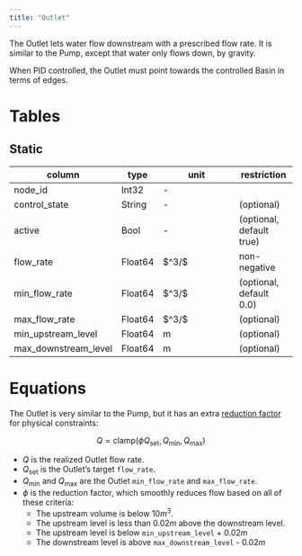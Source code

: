 ```yaml
---
title: "Outlet"
---
```


The Outlet lets water flow downstream with a prescribed flow rate.
It is similar to the Pump, except that water only flows down, by gravity.

When PID controlled, the Outlet must point towards the controlled Basin in terms of edges.

# Tables

## Static

column                | type    | unit                   | restriction
---------             | ------- | ---------------------- | -----------
node_id               | Int32   | -                      |
control_state         | String  | -                      | (optional)
active                | Bool    | -                      | (optional, default true)
flow_rate             | Float64 | $\text{m}^3/\text{s}\$ | non-negative
min_flow_rate         | Float64 | $\text{m}^3/\text{s}\$ | (optional, default 0.0)
max_flow_rate         | Float64 | $\text{m}^3/\text{s}\$ | (optional)
min_upstream_level    | Float64 | $\text{m}$             | (optional)
max_downstream_level  | Float64 | $\text{m}$             | (optional)

# Equations

The Outlet is very similar to the Pump, but it has an extra [reduction factor](/reference/node/basin.qmd#sec-reduction-factor) for physical constraints:

$$
Q = \mathrm{clamp}(\phi Q_\text{set}, Q_{\min}, Q_{\max})
$$

- $Q$ is the realized Outlet flow rate.
- $Q_\text{set}$ is the Outlet's target `flow_rate`.
- $Q_{\min}$ and $Q_{\max}$ are the Outlet `min_flow_rate` and `max_flow_rate`.
- $\phi$ is the reduction factor, which smoothly reduces flow based on all of these criteria:
  - The upstream volume is below $10 m^3$.
  - The upstream level is less than $0.02 m$ above the downstream level.
  - The upstream level is below `min_upstream_level` + $0.02 m$
  - The downstream level is above `max_downstream_level` - $0.02 m$
